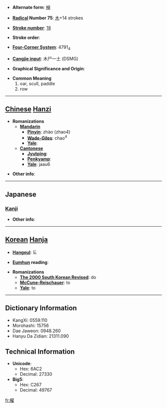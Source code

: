 * '''Alternate form''': [[棹]]

* '''[[Wiktionary:Chinese radical index| Radical]] Number 75''': [[Wiktionary:Chinese radical index 木|木]]+14 strokes

* '''[[Wiktionary:Chinese total strokes index|Stroke number]]''': [[Wiktionary:Chinese total strokes index 18|18]]

* '''Stroke order''': 

* '''[[Wiktionary:Chinese four corner index|Four-Corner System]]''': 4791<sub>4</sub>

* '''[[Wiktionary:Chinese Cangjie index|Cangjie input]]''': 木尸一土 (DSMG)

* '''Graphical Significance and Origin''': 

* '''Common Meaning'''
*#oar, scull, paddle
*# row


----

== [[Chinese]] [[Hanzi]] ==

* '''Romanizations'''
** '''[[Mandarin]]'''
*** '''[[Pinyin]]''': zhào (zhao4)
*** '''[[Wade-Giles]]''': chao<sup>4</sup>
*** '''[[Yale]]''': 
** '''[[Cantonese]]'''
*** '''[[Jyutping]]''':
*** '''[[Penkyamp]]''': 
*** '''[[Yale]]''': jaau6

* '''Other info''': 

----

==Japanese==
===[[Kanji]]===
{{kanji|on readings=[[とう]] (tō), [[たく]] (taku)
|kun readings=[[かじ]] (kaji)
}}

* '''Other info''':  

----

== [[Korean]] [[Hanja]] ==

* '''[[Hangeul]]''': 도

* '''[[Eumhun]] reading''': 

* '''Romanizations'''
** '''[[The 2000 South Korean Revised Romanization|The 2000 South Korean Revised]]''': do
** '''[[McCune-Reischauer]]''': to
** '''[[Yale]]''': to

----

== Dictionary Information ==

* KangXi: 0559.110
* Morohashi: 15756
* Dae Jaweon: 0948.260
* Hanyu Da Zidian: 21311.090

== Technical Information ==

* '''Unicode''':
** Hex: 6AC2
** Decimal: 27330
* '''Big5''':
** Hex: C267
** Decimal: 49767

[[fr:櫂]]